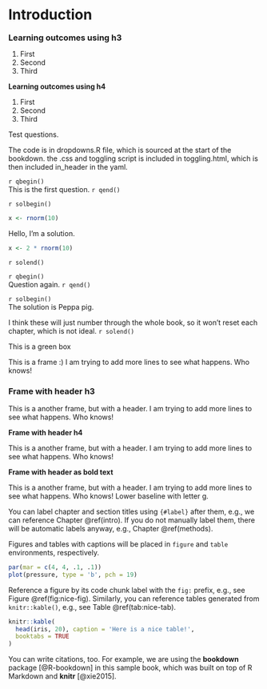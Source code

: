 # Introduction {#intro}

<div class="lo">
<h3 style="margin: 0;"> Learning outcomes using h3 </h3>

1. First
2. Second
3. Third

<h4 style="margin: 0;"> Learning outcomes using h4 </h4>

1. First
2. Second
3. Third
</div>


Test questions.

The code is in dropdowns.R file, which is sourced at the start of the bookdown.	
the .css and toggling script is included in toggling.html, which is then included in_header in the yaml.

`r qbegin()`	
This is the first question.	
`r qend()`	

`r solbegin()`	
```r
x <- rnorm(10)
```

Hello, I'm a solution.

```r
x <- 2 * rnorm(10)
```
`r solend()`	

`r qbegin()`	
Question again.	
`r qend()`	

`r solbegin()`	
The solution is Peppa pig. 	

I think these will just number through the whole book, so it won't reset each chapter, which is not ideal.
`r solend()`	

:::green	
This is a green box	
:::	

:::frame	
This is a frame :)
I am trying to add more lines to see what happens.
Who knows!
:::	


:::frame	
### Frame with header h3 {-}

This is a another frame, but with a header.
I am trying to add more lines to see what happens.
Who knows!
:::	

:::frame	
<h4 style="margin: 0;"> Frame with header h4 </h4>

This is a another frame, but with a header.
I am trying to add more lines to see what happens.
Who knows!
:::	

:::frame	
**Frame with header as bold text**

This is a another frame, but with a header.
I am trying to add more lines to see what happens.
Who knows! Lower baseline with letter g.
:::	


You can label chapter and section titles using `{#label}` after them, e.g., we can reference Chapter \@ref(intro). If you do not manually label them, there will be automatic labels anyway, e.g., Chapter \@ref(methods).

Figures and tables with captions will be placed in `figure` and `table` environments, respectively.

```r
par(mar = c(4, 4, .1, .1))
plot(pressure, type = 'b', pch = 19)
```

Reference a figure by its code chunk label with the `fig:` prefix, e.g., see Figure \@ref(fig:nice-fig). Similarly, you can reference tables generated from `knitr::kable()`, e.g., see Table \@ref(tab:nice-tab).

```r
knitr::kable(
  head(iris, 20), caption = 'Here is a nice table!',
  booktabs = TRUE
)
```

You can write citations, too. For example, we are using the **bookdown** package [@R-bookdown] in this sample book, which was built on top of R Markdown and **knitr** [@xie2015].
